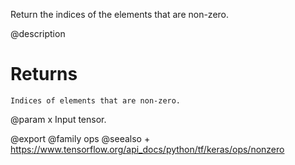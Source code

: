 Return the indices of the elements that are non-zero.

@description

# Returns
    Indices of elements that are non-zero.

@param x Input tensor.

@export
@family ops
@seealso
+ <https://www.tensorflow.org/api_docs/python/tf/keras/ops/nonzero>
